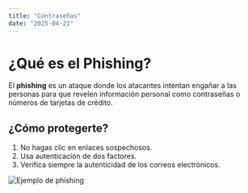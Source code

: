 ```yaml
---
title: "Contraseñas"
date: "2025-04-21"
---
```


# ¿Qué es el Phishing?

El **phishing** es un ataque donde los atacantes intentan engañar a las personas para que revelen información personal como contraseñas o números de tarjetas de crédito.

## ¿Cómo protegerte?

1. No hagas clic en enlaces sospechosos.
2. Usa autenticación de dos factores.
3. Verifica siempre la autenticidad de los correos electrónicos.

![Ejemplo de phishing](https://via.placeholder.com/600x300)

